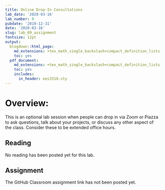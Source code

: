 ```yaml
---
title: Online Drop-In Consultations
lab_date: '2020-03-16'
lab_number: 9
pubdate: '2019-12-31'
date: '2020-03-16'
slug: lab_09_assignment
fontsize: 12pt
output:
  blogdown::html_page:
    md_extensions: +tex_math_single_backslash+compact_definition_lists
    toc: yes
  pdf_document:
    md_extensions: +tex_math_single_backslash+compact_definition_lists
    toc: yes
    includes:
      in_header: ees3310.sty
---
```

# Overview:

This is an optional lab session when people can drop in via Zoom or Piazza to ask questions, talk about your projects, or discuss any other aspect of the class. Consider these to be extended office hours.

## Reading

No reading has been posted yet for this lab.

## Assignment

The GitHub Classroom assignment link has not been posted yet.
